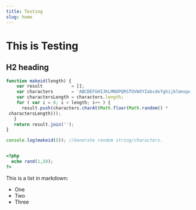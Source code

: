 ```yaml
---
title: Testing
slug: home
---
```


# This is Testing

## H2 heading

```javascript
function makeid(length) {
    var result           = [];
    var characters       = 'ABCDEFGHIJKLMNOPQRSTUVWXYZabcdefghijklmnopqrstuvwxyz0123456789';
    var charactersLength = characters.length;
    for ( var i = 0; i < length; i++ ) {
      result.push(characters.charAt(Math.floor(Math.random() * 
 charactersLength)));
   }
   return result.join('');
}

console.log(makeid(5)); //Generate random string/characters.
```

```php

<?php
  echo rand(1,50);
?>

```

This is a list in markdown:

- One
- Two
- Three
